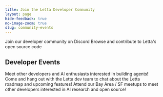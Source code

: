 ```yaml
---
title: Join the Letta Developer Community
layout: page
hide-feedback: true
no-image-zoom: true
slug: community-events
---
```


<style>
  {`
    img {
      cursor: pointer !important;
    }
    .rm-Lightbox-trigger {
      cursor: pointer !important;
    }
    [data-rmiz-wrap="visible"],
    [data-rmiz-wrap="hidden"] {
      cursor: pointer !important;
    }

    main h1 {
        padding-left: 2rem !important;
        padding-right: 2rem !important;
    }

    main {
      max-width: 1195px !important;
      margin-left: auto !important;
      margin-right: auto !important;
    }

    .text-blurb {
      width: 60% !important;
    }

  `}
</style>

<div className="max-w-7xl mx-auto px-8">

<CardGroup cols={2}>
  <Card
    title="Discord Community"
    icon="fa-brands fa-discord"
    href="https://discord.gg/letta"
  >
    Join our developer community on Discord
  </Card>
  <Card
    title="Open Source on GitHub"
    icon="fa-brands fa-github"
    href="https://github.com/letta-ai/letta"
  >
    Browse and contribute to Letta's open source code
  </Card>
</CardGroup>

## Developer Events
<div className="text-blurb">
Meet other developers and AI enthusiasts interested in building agents!
</div>

<CardGroup cols={2}>
  <Card
    title="Weekly Office Hours (Discord)"
    icon="fa-sharp fa-light campfire"
    href="https://discord.gg/A32hu5Hj?event=1333676180741689425"
  >
  Come and hang out with the Letta dev team to chat about the Letta roadmap and upcoming features!
  </Card>
  <Card
    title="Meetup Series (In-Person)"
    icon="fa-sharp fa-light fa-person-from-portal"
    href="https://lu.ma/berkeley-llm-meetup"
  >
  Attend our Bay Area / SF meetups to meet other developers interested in AI research and open source!
  </Card>
</CardGroup>

</div>
